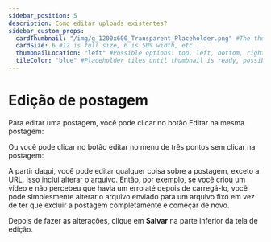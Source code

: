---
sidebar_position: 5
description: Como editar uploads existentes?
sidebar_custom_props:
  cardThumbnail: "/img/g_1200x600_Transparent_Placeholder.png" #The thumbnail on the category card.
  cardSize: 6 #12 is full size, 6 is 50% width, etc.
  thumbnailLocation: "left" #Possible options: top, left, bottom, right, none
  tileColor: "blue" #Placeholder tiles until thumbnail is ready, possible options: blue, cream, darkpurple, lightpurple, mauve, orange, pink, none
---

# Edição de postagem

Para editar uma postagem, você pode clicar no botão Editar na mesma postagem:

Ou você pode clicar no botão editar no menu de três pontos sem clicar na postagem:

A partir daqui, você pode editar qualquer coisa sobre a postagem, exceto a URL. Isso inclui alterar o arquivo. Então, por exemplo, se você criou um vídeo e não percebeu que havia um erro até depois de carregá-lo, você pode simplesmente alterar o arquivo enviado para um arquivo fixo em vez de ter que excluir a postagem completamente e começar de novo.

Depois de fazer as alterações, clique em **Salvar** na parte inferior da tela de edição.